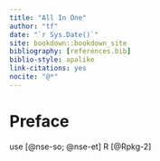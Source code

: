 ```yaml
---
title: "All In One"
author: "tf"
date: "`r Sys.Date()`"
site: bookdown::bookdown_site
bibliography: [references.bib]
biblio-style: apalike
link-citations: yes
nocite: "@*"
---
```


# Preface

use [@nse-so; @nse-et] R [@Rpkg-2]
